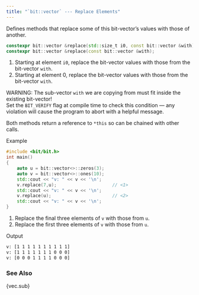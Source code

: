 ```yaml
---
title: "`bit::vector` --- Replace Elements"
---
```


Defines methods that replace some of this bit-vector's values with those of another.

```cpp
constexpr bit::vector &replace(std::size_t i0, const bit::vector &with);  // <1>
constexpr bit::vector &replace(const bit::vector &with);                  // <2>
```
1. Starting at element `i0`, replace the bit-vector values with those from the bit-vector `with`.
2. Starting at element 0, replace the bit-vector values with those from the bit-vector `with`.

WARNING: The sub-vector `with` we are copying from must fit inside the existing bit-vector! \
Set the `BIT_VERIFY` flag at compile time to check this condition --- any violation will cause the program to abort with a helpful message.

Both methods return a reference to `*this` so can be chained with other calls.

[Example]{.bt}
```cpp
#include <bit/bit.h>
int main()
{
    auto u = bit::vector<>::zeros(3);
    auto v = bit::vector<>::ones(10);
    std::cout << "v: " << v << '\n';
    v.replace(7,u);                     // <1>
    std::cout << "v: " << v << '\n';
    v.replace(u);                       // <2>
    std::cout << "v: " << v << '\n';
}
```
1. Replace the final three elements of `v` with those from `u`.
2. Replace the first three elements of `v` with those from `u`.

[Output]{.bt}
```bash
v: [1 1 1 1 1 1 1 1 1 1]
v: [1 1 1 1 1 1 1 0 0 0]
v: [0 0 0 1 1 1 1 0 0 0]
```

### See Also
{vec.sub}
